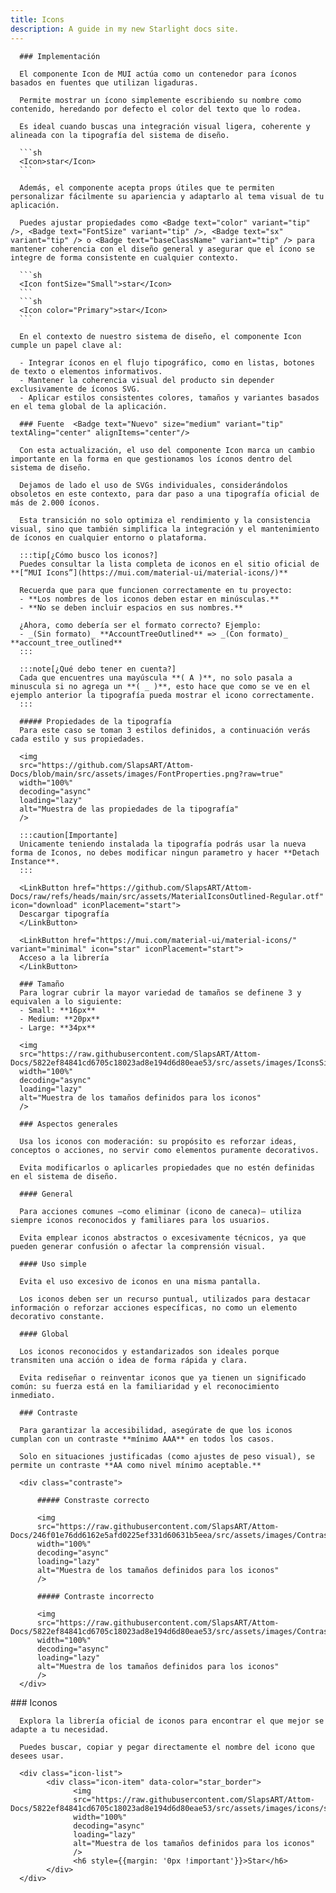 ```yaml
---
title: Icons
description: A guide in my new Starlight docs site.
---
```



<Tabs>
  <TabItem label="Diseño" icon="rocket">


      ### Implementación

      El componente Icon de MUI actúa como un contenedor para íconos basados en fuentes que utilizan ligaduras.

      Permite mostrar un ícono simplemente escribiendo su nombre como contenido, heredando por defecto el color del texto que lo rodea.

      Es ideal cuando buscas una integración visual ligera, coherente y alineada con la tipografía del sistema de diseño.

      ```sh
      <Icon>star</Icon>
      ```

      Además, el componente acepta props útiles que te permiten personalizar fácilmente su apariencia y adaptarlo al tema visual de tu aplicación.

      Puedes ajustar propiedades como <Badge text="color" variant="tip" />, <Badge text="FontSize" variant="tip" />, <Badge text="sx" variant="tip" /> o <Badge text="baseClassName" variant="tip" /> para mantener coherencia con el diseño general y asegurar que el ícono se integre de forma consistente en cualquier contexto.

      ```sh
      <Icon fontSize="Small">star</Icon>
      ```
      ```sh
      <Icon color="Primary">star</Icon>
      ```

      En el contexto de nuestro sistema de diseño, el componente Icon cumple un papel clave al:

      - Integrar íconos en el flujo tipográfico, como en listas, botones de texto o elementos informativos.
      - Mantener la coherencia visual del producto sin depender exclusivamente de íconos SVG.
      - Aplicar estilos consistentes colores, tamaños y variantes basados en el tema global de la aplicación.

      ### Fuente  <Badge text="Nuevo" size="medium" variant="tip" textAling="center" alignItems="center"/>

      Con esta actualización, el uso del componente Icon marca un cambio importante en la forma en que gestionamos los íconos dentro del sistema de diseño.

      Dejamos de lado el uso de SVGs individuales, considerándolos obsoletos en este contexto, para dar paso a una tipografía oficial de más de 2.000 íconos.

      Esta transición no solo optimiza el rendimiento y la consistencia visual, sino que también simplifica la integración y el mantenimiento de íconos en cualquier entorno o plataforma.

      :::tip[¿Cómo busco los iconos?]
      Puedes consultar la lista completa de iconos en el sitio oficial de **[“MUI Icons”](https://mui.com/material-ui/material-icons/)**
      
      Recuerda que para que funcionen correctamente en tu proyecto:
      - **Los nombres de los iconos deben estar en minúsculas.**
      - **No se deben incluir espacios en sus nombres.**

      ¿Ahora, como debería ser el formato correcto? Ejemplo:
      - _(Sin formato)_ **AccountTreeOutlined** => _(Con formato)_ **account_tree_outlined**
      :::

      :::note[¿Qué debo tener en cuenta?]
      Cada que encuentres una mayúscula **( A )**, no solo pasala a minuscula si no agrega un **( _ )**, esto hace que como se ve en el ejemplo anterior la tipografía pueda mostrar el icono correctamente.
      :::

      ##### Propiedades de la tipografía
      Para este caso se toman 3 estilos definidos, a continuación verás cada estilo y sus propiedades.

      <img
      src="https://github.com/SlapsART/Attom-Docs/blob/main/src/assets/images/FontProperties.png?raw=true"
      width="100%"
      decoding="async"
      loading="lazy"
      alt="Muestra de las propiedades de la tipografía"
      />

      :::caution[Importante]
      Unicamente teniendo instalada la tipografía podrás usar la nueva forma de Iconos, no debes modificar ningun parametro y hacer **Detach Instance**.
      :::

      <LinkButton href="https://github.com/SlapsART/Attom-Docs/raw/refs/heads/main/src/assets/MaterialIconsOutlined-Regular.otf" icon="download" iconPlacement="start">
      Descargar tipografía
      </LinkButton>

      <LinkButton href="https://mui.com/material-ui/material-icons/" variant="minimal" icon="star" iconPlacement="start">
      Acceso a la librería
      </LinkButton>

      ### Tamaño
      Para lograr cubrir la mayor variedad de tamaños se definene 3 y equivalen a lo siguiente:
      - Small: **16px**
      - Medium: **20px**
      - Large: **34px**

      <img
      src="https://raw.githubusercontent.com/SlapsART/Attom-Docs/5822ef84841cd6705c18023ad8e194d6d80eae53/src/assets/images/IconsSize.svg"
      width="100%"
      decoding="async"
      loading="lazy"
      alt="Muestra de los tamaños definidos para los iconos"
      />

      ### Aspectos generales

      Usa los iconos con moderación: su propósito es reforzar ideas, conceptos o acciones, no servir como elementos puramente decorativos.

      Evita modificarlos o aplicarles propiedades que no estén definidas en el sistema de diseño.

      #### General

      Para acciones comunes —como eliminar (icono de caneca)— utiliza siempre iconos reconocidos y familiares para los usuarios.

      Evita emplear iconos abstractos o excesivamente técnicos, ya que pueden generar confusión o afectar la comprensión visual.

      #### Uso simple

      Evita el uso excesivo de iconos en una misma pantalla.

      Los iconos deben ser un recurso puntual, utilizados para destacar información o reforzar acciones específicas, no como un elemento decorativo constante.
      
      #### Global

      Los iconos reconocidos y estandarizados son ideales porque transmiten una acción o idea de forma rápida y clara.

      Evita rediseñar o reinventar iconos que ya tienen un significado común: su fuerza está en la familiaridad y el reconocimiento inmediato.
  
  </TabItem>
  <TabItem label="Accesibilidad" icon="heart">

      ### Contraste

      Para garantizar la accesibilidad, asegúrate de que los iconos cumplan con un contraste **mínimo AAA** en todos los casos.

      Solo en situaciones justificadas (como ajustes de peso visual), se permite un contraste **AA como nivel mínimo aceptable.**

      <div class="contraste">
            
          ##### Constraste correcto

          <img
          src="https://raw.githubusercontent.com/SlapsART/Attom-Docs/246f01e76dd6162e5afd0225ef331d60631b5eea/src/assets/images/ContrastCheck.svg"
          width="100%"
          decoding="async"
          loading="lazy"
          alt="Muestra de los tamaños definidos para los iconos"
          />

          ##### Contraste incorrecto
 
          <img
          src="https://raw.githubusercontent.com/SlapsART/Attom-Docs/5822ef84841cd6705c18023ad8e194d6d80eae53/src/assets/images/ContrastCancel.svg"
          width="100%"
          decoding="async"
          loading="lazy"
          alt="Muestra de los tamaños definidos para los iconos"
          />
      </div>
  </TabItem>
  <TabItem label="Librería" icon="open-book">
      ### Iconos

      Explora la librería oficial de iconos para encontrar el que mejor se adapte a tu necesidad.

      Puedes buscar, copiar y pegar directamente el nombre del icono que desees usar.

      <div class="icon-list">
            <div class="icon-item" data-color="star_border">
                  <img
                  src="https://raw.githubusercontent.com/SlapsART/Attom-Docs/5822ef84841cd6705c18023ad8e194d6d80eae53/src/assets/images/icons/star.svg"
                  width="100%"
                  decoding="async"
                  loading="lazy"
                  alt="Muestra de los tamaños definidos para los iconos"
                  />
                  <h6 style={{margin: '0px !important'}}>Star</h6>
            </div>
      </div>
  </TabItem>
</Tabs>

<script is:inline>
{`
(function() {
    function initCopiarIcono() {
        const items = document.querySelectorAll('.icon-item');
        items.forEach((item) => {
            item.addEventListener('click', () => {
                const colorCode = item.dataset.color;
                navigator.clipboard.writeText(colorCode);
                item.classList.add('copied');
                setTimeout(() => item.classList.remove('copied'), 800);
            });
        });
    }
    
    if (document.readyState === 'loading') {
        document.addEventListener('DOMContentLoaded', initCopiarIcono);
    } else {
        initCopiarIcono();
    }
    
    document.addEventListener('astro:page-load', initCopiarIcono);
})();
`}
</script>